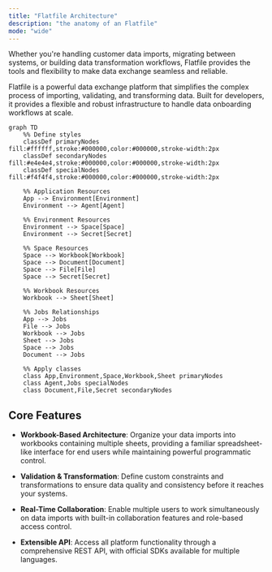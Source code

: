 ```yaml
---
title: "Flatfile Architecture"
description: "the anatomy of an Flatfile"
mode: "wide"
---
```


Whether you're handling customer data imports, migrating between systems, or building data transformation workflows, Flatfile provides the tools and flexibility to make data exchange seamless and reliable.

Flatfile is a powerful data exchange platform that simplifies the complex process of importing, validating, and transforming data. Built for developers, it provides a flexible and robust infrastructure to handle data onboarding workflows at scale.

```mermaid
graph TD
    %% Define styles
    classDef primaryNodes fill:#ffffff,stroke:#000000,color:#000000,stroke-width:2px
    classDef secondaryNodes fill:#e4e4e4,stroke:#000000,color:#000000,stroke-width:2px
    classDef specialNodes fill:#f4f4f4,stroke:#000000,color:#000000,stroke-width:2px

    %% Application Resources
    App --> Environment[Environment]
    Environment --> Agent[Agent]

    %% Environment Resources
    Environment --> Space[Space]
    Environment --> Secret[Secret]

    %% Space Resources
    Space --> Workbook[Workbook]
    Space --> Document[Document]
    Space --> File[File]
    Space --> Secret[Secret]
    
    %% Workbook Resources
    Workbook --> Sheet[Sheet]

    %% Jobs Relationships
    App --> Jobs
    File --> Jobs
    Workbook --> Jobs
    Sheet --> Jobs
    Space --> Jobs
    Document --> Jobs

    %% Apply classes
    class App,Environment,Space,Workbook,Sheet primaryNodes
    class Agent,Jobs specialNodes
    class Document,File,Secret secondaryNodes
```


## Core Features

- **Workbook-Based Architecture**: Organize your data imports into workbooks containing multiple sheets, providing a familiar spreadsheet-like interface for end users while maintaining powerful programmatic control.

- **Validation & Transformation**: Define custom constraints and transformations to ensure data quality and consistency before it reaches your systems.

- **Real-Time Collaboration**: Enable multiple users to work simultaneously on data imports with built-in collaboration features and role-based access control.

- **Extensible API**: Access all platform functionality through a comprehensive REST API, with official SDKs available for multiple languages.
